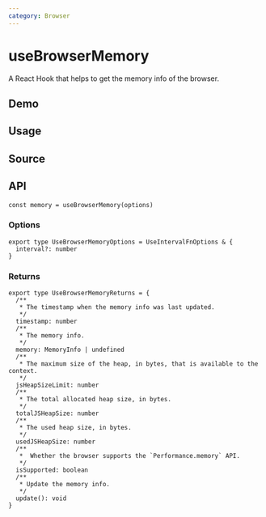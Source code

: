 ```yaml
---
category: Browser
---
```


# useBrowserMemory


<HooksType category="Browser" isSupported />

A React Hook that helps to get the memory info of the browser.

## Demo


<App />

## Usage



## Source


<Source />

## API

```tsx
const memory = useBrowserMemory(options)
```

### Options

```tsx
export type UseBrowserMemoryOptions = UseIntervalFnOptions & {
  interval?: number
}
```

### Returns

```tsx
export type UseBrowserMemoryReturns = {
  /**
   * The timestamp when the memory info was last updated.
   */
  timestamp: number
  /**
   * The memory info.
   */
  memory: MemoryInfo | undefined
  /**
   * The maximum size of the heap, in bytes, that is available to the context.
   */
  jsHeapSizeLimit: number
  /**
   * The total allocated heap size, in bytes.
   */
  totalJSHeapSize: number
  /**
   * The used heap size, in bytes.
   */
  usedJSHeapSize: number
  /**
   *  Whether the browser supports the `Performance.memory` API.
   */
  isSupported: boolean
  /**
   * Update the memory info.
   */
  update(): void
}
```
